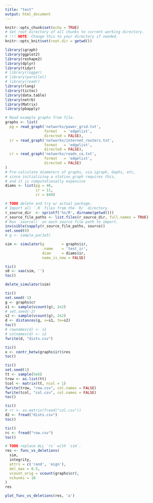 ```yaml
---
title: "test"
output: html_document
---
```


```r
knitr::opts_chunk$set(echo = TRUE)
# Set root directory of all chunks to current working directory.
# !!! NOTE: Change this to your directory if needed.
knitr::opts_knit$set(root.dir = getwd())

library(igraph)
library(ggplot2)
library(reshape2)
library(dplyr)
library(tidyr)
# library(logger)
# library(parallel)
# library(readr)
library(rlang)
library(tictoc)
library(data.table)
library(netrb)
library(Matrix)
library(pbapply)

# Read example graphs from file.
graphs <- list(
  pg = read_graph('networks/power_grid.txt',
                  format   = 'edgelist',
                  directed = FALSE),
  ir = read_graph('networks/internet_routers.txt',
                  format   = 'edgelist',
                  directed = FALSE),
  cr = read_graph('networks/roads_ca.txt',
                  format   = 'edgelist',
                  directed = FALSE)
)
# Pre-calculate diameters of graphs, via igraph, Gephi, etc,
# since initializing a station_graph requires this,
# and it is computationally expensive
diams <- list(pg = 46,
              ir = 11,
              cr = 849)
```

```r
# TODO delete and try w/ actual package.
# Import all `.R` files from the `R/` directory.
r_source_dir  <- sprintf('%s/R', dirname(getwd()))
r_source_file_paths <- list.files(r_source_dir, full.names = TRUE)
# Run `source()` on each source file path to import.
invisible(sapply(r_source_file_paths, source))
set.seed(0)
# g <- sample_pa(1e5)

sim <- simulator(g        = graphs$ir,
                 .name    = 'test_ir',
                 diam     = diams$ir,
                 name_is_new = FALSE)
```

```r
tic()
s0 <- vao(sim, '')
toc()
```

```r
delete_simulator(sim)
```

```r
tic()
set.seed(-1)
g <- graphs$cr
s1 <- sample(vcount(g), 2e2)
# set.seed(-2)
s2 <- sample(vcount(g), 2e2)
d <- distances(g, v=s1, to=s2)
toc()
# rownames(d) <- s1
# colnames(d) <- s2
fwrite(d, "dists.csv")

```

```r
tic()
x <- centr_betw(graphs$ir)$res
toc()
```

```r

tic()
set.seed(1)
tt <- sample(5e6)
trow <- as.list(tt)
tcol <- matrix(tt, ncol = 1)
fwrite(trow, "row.csv", col.names = FALSE)
fwrite(tcol, "col.csv", col.names = FALSE)
toc()
```
```r
tic()
# rr <- as.matrix(fread("col.csv"))
d2 <- fread("dists.csv")
toc()
```

```r
tic()
rc <- fread("row.csv")
toc()
```


```r
# TODO replace ALL `rs` with `sim`.
res <- func_vs_deletions(
  sim,
  integrity,
  attrs = c('rand', 'eign'),
  del_max = 0.5,
  vcount_orig = vcount(graphs$cr),
  nchunks = 10
)
res
```





```r
plot_func_vs_deletions(res, 'a')
```

